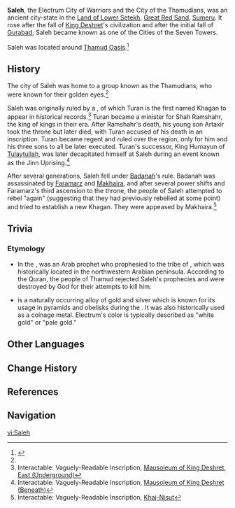 {{Terminology Infobox
|image     = Viewpoint Thamud Oasis.png
|type      = Lore
|type2     = Ancient Civilizations
|region    = Sumeru
|subregion = Great Red Sand
|area      = Land of Lower Setekh
}}
'''Saleh''', the Electrum City of Warriors and the City of the Thamudians, was an ancient city-state in the [[Land of Lower Setekh]], [[Great Red Sand]], [[Sumeru]]. It rose after the fall of [[King Deshret]]'s civilization and after the initial fall of [[Gurabad]], Saleh became known as one of the Cities of the Seven Towers.

Saleh was located around [[Thamud Oasis]].<ref name="Thamud Oasis">{{Ref/VP|Thamud Oasis}}</ref>

==History==
The city of Saleh was home to a group known as the Thamudians, who were known for their golden eyes.<ref name="Thamud Oasis" />

Saleh was originally ruled by a {{w|Khaganate}}, of which Turan is the first named Khagan to appear in historical records.<ref>Interactable: Vaguely-Readable Inscription, [[Primal Obelisk#Mausoleum of King Deshret, East (Underground)|Mausoleum of King Deshret, East (Underground)]]</ref> Turan became a minister for Shah Ramshahr, the king of kings in their era. After Ramshahr's death, his young son Artaxir took the throne but later died, with Turan accused of his death in an inscription. Turan became regent and ruled over the region, only for him and his three sons to all be later executed. Turan's successor, King Humayun of [[Tulaytullah]], was later decapitated himself at Saleh during an event known as the Jinn Uprising.<ref>Interactable: Vaguely-Readable Inscription, [[Primal Obelisk#Mausoleum of King Deshret (Beneath)|Mausoleum of King Deshret (Beneath)]]</ref>

After several generations, Saleh fell under [[Badanah]]'s rule. Badanah was assassinated by [[Faramarz]] and [[Makhaira]], and after several power shifts and Faramarz's third ascension to the throne, the people of Saleh attempted to rebel "again" (suggesting that they had previously rebelled at some point) and tried to establish a new Khagan. They were appeased by Makhaira.<ref>Interactable: Vaguely-Readable Inscription, [[Primal Obelisk#Khaj-Nisut|Khaj-Nisut]]</ref>

==Trivia==
===Etymology===
* In the {{w|Quran}}, {{lang|{{w|Salih|Saleh}}|ar=صَالِحٌ|ar_rm=Ṣāliḥ}} was an Arab prophet who prophesied to the tribe of {{w|Thamud}}, which was historically located in the northwestern Arabian peninsula. According to the Quran, the people of Thamud rejected Saleh's prophecies and were destroyed by God for their attempts to kill him.
* {{w|Electrum}} is a naturally occurring alloy of gold and silver which is known for its usage in pyramids and obelisks during the {{w|Old Kingdom of Egypt}}. It was also historically used as a coinage metal. Electrum's color is typically described as "white gold" or "pale gold."

==Other Languages==
{{Other Languages
|default_hidden = 1
|en      = Saleh
|zhs     = 萨勒赫
|zhs_rm  = Sàlèhè
|zht     = 薩勒赫
|zht_rm  = Sàlèhè
|ja      = サレハ
|ja_rm   = Sareha
|ko      = 살레
|es      = Saleh
|fr      = Saleh
|ru      = Салех
|th      = Saleh
|vi      = Saleh
|de      = Saleh
|id      = Saleh
|pt      = Saleh
|tr      = Saleh
|it      = Saleh
}}

==Change History==
{{Change History|introduced=3.0}}

==References==
{{Reflist}}

==Navigation==
{{Lore Navbox|Civilization}}

[[vi:Saleh]]